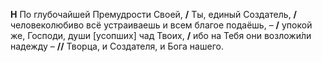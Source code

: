 **Н** По глубочайшей Премудрости Своей, **/** Ты, единый Создатель, **/** человеколюбиво всё устраиваешь и всем благое подаёшь, – **/** упокой же, Господи, души [усопших] чад Твоих, **/** ибо на Тебя они возложи́ли надежду – **//** Творца, и Создателя, и Бога нашего.
